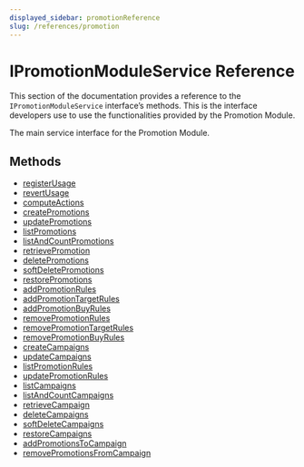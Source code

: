 ```yaml
---
displayed_sidebar: promotionReference
slug: /references/promotion
---
```



# IPromotionModuleService Reference

This section of the documentation provides a reference to the `IPromotionModuleService` interface’s methods. This is the interface developers use to use the functionalities provided by the Promotion Module.

The main service interface for the Promotion Module.

## Methods

- [registerUsage](../../IPromotionModuleService/methods/promotion.IPromotionModuleService.registerUsage/page.mdx)
- [revertUsage](../../IPromotionModuleService/methods/promotion.IPromotionModuleService.revertUsage/page.mdx)
- [computeActions](../../IPromotionModuleService/methods/promotion.IPromotionModuleService.computeActions/page.mdx)
- [createPromotions](../../IPromotionModuleService/methods/promotion.IPromotionModuleService.createPromotions/page.mdx)
- [updatePromotions](../../IPromotionModuleService/methods/promotion.IPromotionModuleService.updatePromotions/page.mdx)
- [listPromotions](../../IPromotionModuleService/methods/promotion.IPromotionModuleService.listPromotions/page.mdx)
- [listAndCountPromotions](../../IPromotionModuleService/methods/promotion.IPromotionModuleService.listAndCountPromotions/page.mdx)
- [retrievePromotion](../../IPromotionModuleService/methods/promotion.IPromotionModuleService.retrievePromotion/page.mdx)
- [deletePromotions](../../IPromotionModuleService/methods/promotion.IPromotionModuleService.deletePromotions/page.mdx)
- [softDeletePromotions](../../IPromotionModuleService/methods/promotion.IPromotionModuleService.softDeletePromotions/page.mdx)
- [restorePromotions](../../IPromotionModuleService/methods/promotion.IPromotionModuleService.restorePromotions/page.mdx)
- [addPromotionRules](../../IPromotionModuleService/methods/promotion.IPromotionModuleService.addPromotionRules/page.mdx)
- [addPromotionTargetRules](../../IPromotionModuleService/methods/promotion.IPromotionModuleService.addPromotionTargetRules/page.mdx)
- [addPromotionBuyRules](../../IPromotionModuleService/methods/promotion.IPromotionModuleService.addPromotionBuyRules/page.mdx)
- [removePromotionRules](../../IPromotionModuleService/methods/promotion.IPromotionModuleService.removePromotionRules/page.mdx)
- [removePromotionTargetRules](../../IPromotionModuleService/methods/promotion.IPromotionModuleService.removePromotionTargetRules/page.mdx)
- [removePromotionBuyRules](../../IPromotionModuleService/methods/promotion.IPromotionModuleService.removePromotionBuyRules/page.mdx)
- [createCampaigns](../../IPromotionModuleService/methods/promotion.IPromotionModuleService.createCampaigns/page.mdx)
- [updateCampaigns](../../IPromotionModuleService/methods/promotion.IPromotionModuleService.updateCampaigns/page.mdx)
- [listPromotionRules](../../IPromotionModuleService/methods/promotion.IPromotionModuleService.listPromotionRules/page.mdx)
- [updatePromotionRules](../../IPromotionModuleService/methods/promotion.IPromotionModuleService.updatePromotionRules/page.mdx)
- [listCampaigns](../../IPromotionModuleService/methods/promotion.IPromotionModuleService.listCampaigns/page.mdx)
- [listAndCountCampaigns](../../IPromotionModuleService/methods/promotion.IPromotionModuleService.listAndCountCampaigns/page.mdx)
- [retrieveCampaign](../../IPromotionModuleService/methods/promotion.IPromotionModuleService.retrieveCampaign/page.mdx)
- [deleteCampaigns](../../IPromotionModuleService/methods/promotion.IPromotionModuleService.deleteCampaigns/page.mdx)
- [softDeleteCampaigns](../../IPromotionModuleService/methods/promotion.IPromotionModuleService.softDeleteCampaigns/page.mdx)
- [restoreCampaigns](../../IPromotionModuleService/methods/promotion.IPromotionModuleService.restoreCampaigns/page.mdx)
- [addPromotionsToCampaign](../../IPromotionModuleService/methods/promotion.IPromotionModuleService.addPromotionsToCampaign/page.mdx)
- [removePromotionsFromCampaign](../../IPromotionModuleService/methods/promotion.IPromotionModuleService.removePromotionsFromCampaign/page.mdx)
